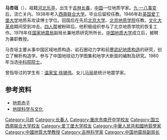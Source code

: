 {{Infobox_Person
| name = 马杏垣
|image= 
|box_width= 
|occupation= 地质学家、地震地质学家
| period =
| Sex = 
|birth_date= 1919年5月25日
|birth_place= {{ROC-1912}}[[吉林省|吉林省]]长春县
|death_date= 2001年1月22日
|death_place={{PRC}}[[北京|北京]]
| spouse = 
| relatives = 
|education= 
*西南联合大学地质地理气象学系(1938-1942)
*英国爱丁堡大学（1946-1948）
| past = 
*北京大学（1948-1952）
*北京地质学院、武汉地质学院(1952-1978)
*国家地震局副局长兼地质研究所所长(1978-)
*中国地质大学教授（兼，1987-）
{{Infobox_People_CAS
|学部=地学部
|专业=
|当选年=1980年
}}
}}
'''马杏垣'''（{{bd|1919年|5月22日|2001年|1月22日}}），祖籍[[河北|河北]][[乐亭|乐亭]]，出生于[[吉林|吉林]][[长春|长春]]，[[中国|中国]]一位地质学家。[[九·一八事变|九·一八事变]]后，流亡关内。1938年考入[[西南联合大学|西南联合大学]]。毕业后留校任教。1946年赴[[英国|英国]][[爱丁堡大学|爱丁堡大学]]地质系攻读博士学位。回国后在先后[[北京大学|北京大学]]、[[北京地质学院|北京地质学院]]任教。[[文化大革命|文化大革命]]期间受到冲击。[[四人帮|四人帮]]被粉碎后，他积极组织参与了北京地质学院的恢复工作。1978年任[[国家地震局|国家地震局]]副局长兼地质研究所所长。[[中国地质大学|中国地质大学]]成立后，被聘为兼职教授。

马杏垣主要从事中国区域地质构造、岩石圈动力学和前[[寒武纪|寒武纪]][[地质构造|地质构造]]的研究，创立了解析构造学。参与了中国地球动力学图集和地学大断面的编制及研究。1980年当选[[中科院院士|中科院院士]]。

曾指导过的学生有：[[温家宝|温家宝]],[[徐锡伟|徐锡伟]]。女儿[[马丽|马丽]]是统计地震学家。

== 参考资料 ==
* [https://web.archive.org/web/20121120031813/http://www.cug.edu.cn/20031/zhuantiwang/dycz/10_1.htm 地苑赤子]
* [http://www.cgl.org.cn/earthsc/news.asp?id=309 地球科学与文化]{{dead link|date=2018年5月 |bot=InternetArchiveBot |fix-attempted=yes }}

{{中国科学院地学部院士}}

{{Authority control}}
{{DEFAULTSORT:Ma, Xing Huan}}
[[Category:马姓|Category:马姓]]
[[Category:长春人|Category:长春人]]
[[Category:重庆市南开中学校友|Category:重庆市南开中学校友]]
[[Category:国立西南联合大学校友|Category:国立西南联合大学校友]]
[[Category:爱丁堡大学校友|Category:爱丁堡大学校友]]
[[Category:中華人民共和國地質學家|Category:中華人民共和國地質學家]]
[[Category:中國地質大學教授|Category:中國地質大學教授]]
[[Category:吉林科学家|Category:吉林科学家]]
[[Category:中国地震局副局长|Category:中国地震局副局长]]